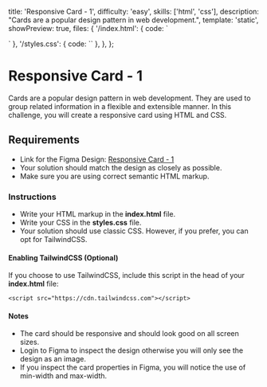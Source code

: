   title: 'Responsive Card - 1',
  difficulty: 'easy',
  skills: ['html', 'css'],
  description: "Cards are a popular design pattern in web development.",
  template: 'static',
  showPreview: true,
  files: {
    '/index.html': {
      code: `<!doctype html>
<html>
  <head>
    <title>Parcel Sandbox</title>
    <meta charset="UTF-8" />
    <link rel="stylesheet" href="/styles.css" />
  </head>

  <body>
    <div>
      <!-- Card Markup Goes Here  -->
    </div>
  </body>
</html>
`
},
    '/styles.css': {
      code: ``
    },
  },
};

# Responsive Card - 1

Cards are a popular design pattern in web development. They are used to group related information in a flexible and extensible manner. In this challenge, you will create a responsive card using HTML and CSS.

## Requirements

- Link for the Figma Design: <a target="_blank" href="https://www.figma.com/file/nT3zhFaMpNLXeoRv2asrSp/Frontend-Hire?type=design&node-id=8-3&mode=design&t=aipoWxawFPKpEQuT-4">Responsive Card - 1</a>
- Your solution should match the design as closely as possible.
- Make sure you are using correct semantic HTML markup.

### Instructions

- Write your HTML markup in the **index.html** file.
- Write your CSS in the **styles.css** file.
- Your solution should use classic CSS. However, if you prefer, you can opt for TailwindCSS.

#### Enabling TailwindCSS (Optional)

If you choose to use TailwindCSS, include this script in the head of your **index.html** file:

```
<script src="https://cdn.tailwindcss.com"></script>
```

#### Notes

- The card should be responsive and should look good on all screen sizes.
- Login to Figma to inspect the design otherwise you will only see the design as an image.
- If you inspect the card properties in Figma, you will notice the use of min-width and max-width.
